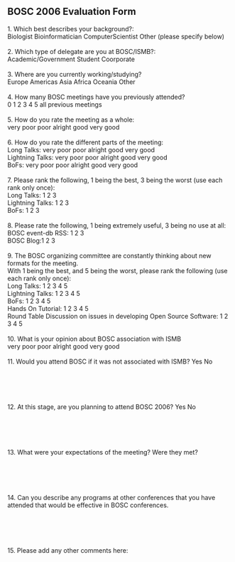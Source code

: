 ==BOSC 2006 Evaluation Form==

1. Which best describes your background?:<br>
Biologist Bioinformatician ComputerScientist Other (please specify below)<br>
<br>
2. Which type of delegate are you at BOSC/ISMB?:<br>
Academic/Government Student Coorporate<br>
<br>
3. Where are you currently working/studying?<br>
Europe Americas Asia Africa Oceania Other<br>
<br>
4. How many BOSC meetings have you previously attended?<br>
0 1 2 3 4 5 all previous meetings<br>
<br>
5. How do you rate the meeting as a whole:<br>
very poor poor alright good very good<br>
<br>
6. How do you rate the different parts of the meeting:<br>
Long Talks: very poor poor alright good very good<br>
Lightning Talks: very poor poor alright good very good<br>
BoFs: very poor poor alright good very good<br>
<br>
7. Please rank the following, 1 being the best, 3 being the worst (use each rank only once):<br>
Long Talks: 1 2 3<br>
Lightning Talks: 1 2 3<br>
BoFs: 1 2 3<br>
<br>
8. Please rate the following, 1 being extremely useful, 3 being no use at all:<br>
BOSC event-db RSS: 1 2 3<br>
BOSC Blog:1 2 3<br>
<br>
9. The BOSC organizing committee are constantly thinking about new formats for the meeting.<br>
With 1 being the best, and 5 being the worst, please rank the following (use each rank only once):<br>
Long Talks: 1 2 3 4 5<br>
Lightning Talks: 1 2 3 4 5<br>
BoFs: 1 2 3 4 5<br>
Hands On Tutorial: 1 2 3 4 5<br>
Round Table Discussion on issues in developing Open Source Software: 1 2 3 4 5<br>
<br>
10. What is your opinion about BOSC association with ISMB<br>
very poor poor alright good very good<br>
<br>
11. Would you attend BOSC if it was not associated with ISMB? Yes No<br>
<br><br><br><br><br>
12. At this stage, are you planning to attend BOSC 2006? Yes No<br>
<br><br><br><br><br>
13. What were your expectations of the meeting? Were they met?<br>
<br><br><br><br><br>
14. Can you describe any programs at other conferences that you have attended that would be effective
in BOSC conferences.<br>
<br><br><br><br><br>
15. Please add any other comments here:<br><br><br><br><br>